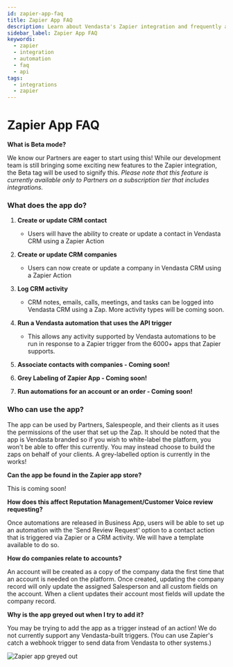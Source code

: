 ```yaml
---
id: zapier-app-faq
title: Zapier App FAQ
description: Learn about Vendasta's Zapier integration and frequently asked questions
sidebar_label: Zapier App FAQ
keywords:
  - zapier
  - integration
  - automation
  - faq
  - api
tags:
  - integrations
  - zapier
---
```


# Zapier App FAQ

**What is Beta mode?**

We know our Partners are eager to start using this! While our development team is still bringing some exciting new features to the Zapier integration, the Beta tag will be used to signify this. *Please note that this feature is currently available only to Partners on a subscription tier that includes integrations.*

### What does the app do?

1. **Create or update CRM contact**
   - Users will have the ability to create or update a contact in Vendasta CRM using a Zapier Action

2. **Create or update CRM companies**
   - Users can now create or update a company in Vendasta CRM using a Zapier Action

3. **Log CRM activity**
   - CRM notes, emails, calls, meetings, and tasks can be logged into Vendasta CRM using a Zap. More activity types will be coming soon.

4. **Run a Vendasta automation that uses the API trigger**
   - This allows any activity supported by Vendasta automations to be run in response to a Zapier trigger from the 6000+ apps that Zapier supports.

5. **Associate contacts with companies - Coming soon!**

6. **Grey Labeling of Zapier App - Coming soon!**

7. **Run automations for an account or an order - Coming soon!**

### Who can use the app?

The app can be used by Partners, Salespeople, and their clients as it uses the permissions of the user that set up the Zap. It should be noted that the app is Vendasta branded so if you wish to white-label the platform, you won't be able to offer this currently. You may instead choose to build the zaps on behalf of your clients. A grey-labelled option is currently in the works!

**Can the app be found in the Zapier app store?**

This is coming soon!

**How does this affect Reputation Management/Customer Voice review requesting?**

Once automations are released in Business App, users will be able to set up an automation with the 'Send Review Request' option to a contact action that is triggered via Zapier or a CRM activity. We will have a template available to do so.

**How do companies relate to accounts?**

An account will be created as a copy of the company data the first time that an account is needed on the platform. Once created, updating the company record will only update the assigned Salesperson and all custom fields on the account. When a client updates their account most fields will update the company record.

**Why is the app greyed out when I try to add it?**

You may be trying to add the app as a trigger instead of an action! We do not currently support any Vendasta-built triggers. (You can use Zapier's catch a webhook trigger to send data from Vendasta to other systems.)

![Zapier app greyed out](../img/administration/administration-advanced/zapier-app-faq/zapier-app-greyed-out.png)